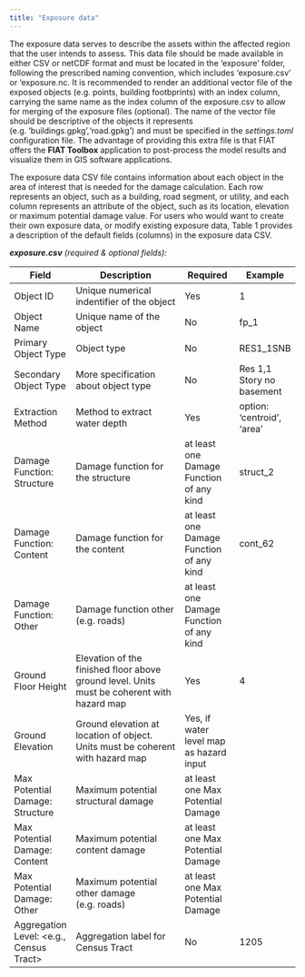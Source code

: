 ```yaml
---
title: "Exposure data"
---
```


The exposure data serves to describe the assets within the affected region that the user intends to assess. This data file should be made available in either CSV or netCDF format and must be located in the 'exposure' folder, following the prescribed naming convention, which includes 'exposure.csv' or 'exposure.nc. It is recommended to render an additional vector file of the exposed objects (e.g. points, building footbprints) with an index column, carrying the same name as the index column of the exposure.csv to allow for merging of the exposure files (optional). The name of the vector file should be descriptive of the objects it represents (e.g. 'buildings.gpkg','road.gpkg') and must be specified in the *settings.toml* configuration file. The advantage of providing this extra file is that FIAT offers the **FIAT Toolbox** application to post-process the model results and visualize them in GIS software applications. 

The exposure data CSV file contains information about each object in the area of interest that is needed for the damage calculation. Each row represents an object, such as a building, road segment, or utility, and each column represents an attribute of the object, such as its location, elevation or maximum potential damage value. 
For users who would want to create their own exposure data, or modify existing exposure data, Table 1 provides a description of the default fields (columns) in the exposure data CSV. 

***exposure.csv** (required & optional fields):* 

| Field                                  | Description                                                                                | Required                                 | Example                    |
|----------------------------------------|--------------------------------------------------------------------------------------------|------------------------------------------|----------------------------|
| Object ID                              | Unique numerical indentifier of the object                                                 | Yes                                      | 1                          |
| Object Name                            | Unique name of the object                                                                  | No                                       | fp_1                       |
| Primary Object Type                    | Object type                                                                                | No                                       | RES1_1SNB                  |
| Secondary Object Type                  | More specification about object type                                                       | No                                       | Res 1,1 Story no basement  |
| Extraction Method                      | Method to extract water depth                                                              | Yes                                      | option: 'centroid', 'area' |
| Damage Function: Structure             | Damage function for the structure                                                          | at least one Damage Function of any kind | struct_2                   |
| Damage Function: Content               | Damage function for the content                                                            | at least one Damage Function of any kind | cont_62                    |
| Damage Function: Other                 | Damage function other (e.g. roads)                                                         | at least one Damage Function of any kind |                            |
| Ground Floor Height                    | Elevation of the finished floor above ground level. Units must be coherent with hazard map | Yes                                      | 4                          |
| Ground Elevation                       | Ground elevation at location of object. Units must be coherent with hazard map             | Yes, if water level map as hazard input  |                            |
| Max Potential Damage: Structure        | Maximum potential structural damage                                                        | at least one Max Potential Damage        |                            |
| Max Potential Damage: Content          | Maximum potential content damage                                                           | at least one Max Potential Damage        |                            |
| Max Potential Damage: Other            | Maximum potential other damage (e.g. roads)                                                | at least one Max Potential Damage        |                            |
| Aggregation Level: <e.g., Census Tract> | Aggregation label for Census Tract                                                         | No                                       | 1205                       |